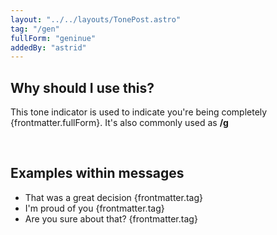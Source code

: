 ```yaml
---
layout: "../../layouts/TonePost.astro"
tag: "/gen"
fullForm: "geninue"
addedBy: "astrid"
---
```


## Why should I use this?

This tone indicator is used to indicate you're being completely {frontmatter.fullForm}. It's also commonly used as **/g**

<br />

## Examples within messages

- That was a great decision {frontmatter.tag}
- I'm proud of you {frontmatter.tag}
- Are you sure about that? {frontmatter.tag}
